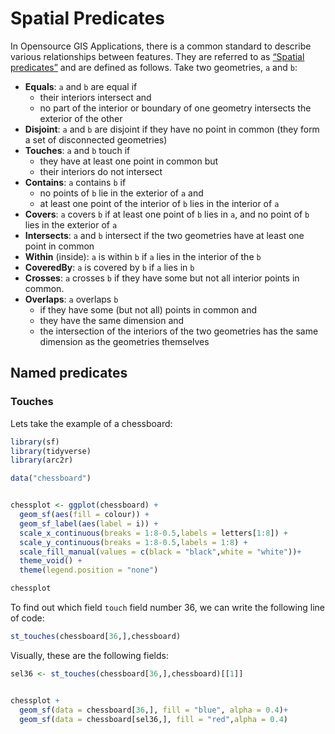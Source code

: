 # Spatial Predicates {#spatial-predicates}

In Opensource GIS Applications, there is a common standard to describe various relationships between features. They are referred to as ["Spatial predicates"](https://en.wikipedia.org/wiki/DE-9IM#Spatial_predicates) and are defined as follows. Take two geometries, `a` and `b`:

- **Equals**: `a` and `b` are equal if
  - their interiors intersect and
  - no part of the interior or boundary of one geometry intersects the exterior of the other
- **Disjoint**: `a` and `b` are disjoint if they have no point in common (they form a set of disconnected geometries)
- **Touches**: `a` and `b` touch if
  - they have at least one point in common but
  - their interiors do not intersect
- **Contains**: `a` contains `b` if
  - no points of `b` lie in the exterior of `a` and
  - at least one point of the interior of `b` lies in the interior of `a`
- **Covers**: `a` covers `b` if at least one point of `b` lies in `a`, and no point of `b` lies in the exterior of `a`
- **Intersects**: `a` and `b` intersect if the two geometries have at least one point in common
- **Within** (inside): `a` is within `b` if `a` lies in the interior of the `b`
- **CoveredBy**: `a` is covered by `b` if `a` lies in `b`
- **Crosses**: `a` crosses `b` if they have some but not all interior points in common.
- **Overlaps**: `a` overlaps `b`
  - if they have some (but not all) points in common and
  - they have the same dimension and
  - the intersection of the interiors of the two geometries has the same dimension as the geometries themselves



## Named predicates

### Touches

Lets take the example of a chessboard:

```r
library(sf)
library(tidyverse)
library(arc2r)

data("chessboard")


chessplot <- ggplot(chessboard) + 
  geom_sf(aes(fill = colour)) + 
  geom_sf_label(aes(label = i)) +
  scale_x_continuous(breaks = 1:8-0.5,labels = letters[1:8]) +
  scale_y_continuous(breaks = 1:8-0.5,labels = 1:8) +
  scale_fill_manual(values = c(black = "black",white = "white"))+ 
  theme_void() +
  theme(legend.position = "none") 

chessplot
```

To find out which field `touch` field number 36, we can write the following line of code:

```r
st_touches(chessboard[36,],chessboard)
```

Visually, these are the following fields:

```r
sel36 <- st_touches(chessboard[36,],chessboard)[[1]]


chessplot +
  geom_sf(data = chessboard[36,], fill = "blue", alpha = 0.4)+
  geom_sf(data = chessboard[sel36,], fill = "red",alpha = 0.4)
```